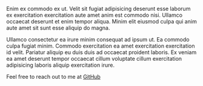 Enim ex commodo ex ut. Velit sit fugiat adipisicing deserunt esse laborum ex exercitation exercitation aute amet anim est commodo nisi. Ullamco occaecat deserunt et enim tempor aliqua. Minim elit eiusmod culpa qui anim aute amet sit sunt esse aliquip do magna.

Ullamco consectetur ea irure minim consequat ad ipsum ut. Ea commodo culpa fugiat minim. Commodo exercitation ea amet exercitation exercitation id velit. Pariatur aliquip eu duis duis ad occaecat proident laboris. Ex veniam ea amet deserunt tempor occaecat cillum voluptate cillum exercitation adipisicing laboris aliquip exercitation irure.

Feel free to reach out to me at [GitHub](https://github.com/) 